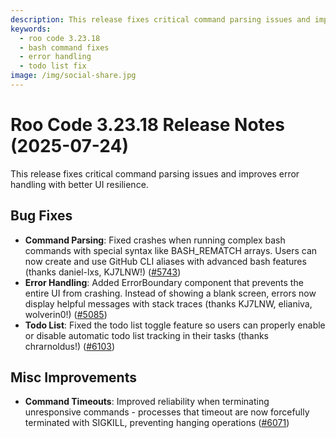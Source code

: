 ```yaml
---
description: This release fixes critical command parsing issues and improves error handling with better UI resilience.
keywords:
  - roo code 3.23.18
  - bash command fixes
  - error handling
  - todo list fix
image: /img/social-share.jpg
---
```


# Roo Code 3.23.18 Release Notes (2025-07-24)

This release fixes critical command parsing issues and improves error handling with better UI resilience.

## Bug Fixes

* **Command Parsing**: Fixed crashes when running complex bash commands with special syntax like BASH_REMATCH arrays. Users can now create and use GitHub CLI aliases with advanced bash features (thanks daniel-lxs, KJ7LNW!) ([#5743](https://github.com/RooCodeInc/Roo-Code/pull/5743))
* **Error Handling**: Added ErrorBoundary component that prevents the entire UI from crashing. Instead of showing a blank screen, errors now display helpful messages with stack traces (thanks KJ7LNW, elianiva, wolverin0!) ([#5085](https://github.com/RooCodeInc/Roo-Code/pull/5085))
* **Todo List**: Fixed the todo list toggle feature so users can properly enable or disable automatic todo list tracking in their tasks (thanks chrarnoldus!) ([#6103](https://github.com/RooCodeInc/Roo-Code/pull/6103))

## Misc Improvements

* **Command Timeouts**: Improved reliability when terminating unresponsive commands - processes that timeout are now forcefully terminated with SIGKILL, preventing hanging operations ([#6071](https://github.com/RooCodeInc/Roo-Code/pull/6071))